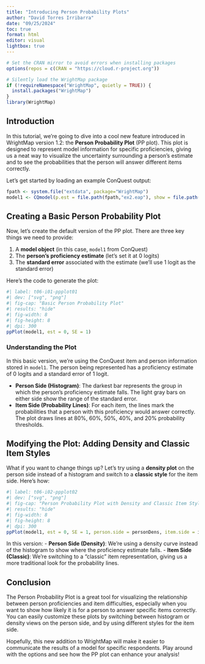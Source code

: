 ```yaml
---
title: "Introducing Person Probability Plots"
author: "David Torres Irribarra"
date: "09/25/2024"
toc: true
format: html
editor: visual
lightbox: true
---
```


```r
# Set the CRAN mirror to avoid errors when installing packages
options(repos = c(CRAN = "https://cloud.r-project.org"))

# Silently load the WrightMap package
if (!requireNamespace("WrightMap", quietly = TRUE)) {
  install.packages("WrightMap")
}
library(WrightMap)
```

## Introduction

In this tutorial, we're going to dive into a cool new feature introduced in WrightMap version 1.2: the **Person Probability Plot** (PP plot). This plot is designed to represent model information for specific proficiencies, giving us a neat way to visualize the uncertainty surrounding a person’s estimate and to see the probabilities that the person will answer different items correctly.

Let’s get started by loading an example ConQuest output:

```r
fpath <- system.file("extdata", package="WrightMap")
model1 <- CQmodel(p.est = file.path(fpath,"ex2.eap"), show = file.path(fpath,"ex2.shw"))
```

## Creating a Basic Person Probability Plot

Now, let's create the default version of the PP plot. There are three key things we need to provide: 

1. A **model object** (in this case, `model1` from ConQuest)
2. The **person's proficiency estimate** (let’s set it at 0 logits)
3. The **standard error** associated with the estimate (we'll use 1 logit as the standard error)

Here’s the code to generate the plot:

```r
#| label: t06-i01-ppplot01
#| dev: ["svg", "png"]
#| fig-cap: "Basic Person Probability Plot"
#| results: "hide"
#| fig-width: 8
#| fig-height: 8
#| dpi: 300
ppPlot(model1, est = 0, SE = 1)
```

### Understanding the Plot

In this basic version, we’re using the ConQuest item and person information stored in `model1`. The person being represented has a proficiency estimate of 0 logits and a standard error of 1 logit.

- **Person Side (Histogram)**: The darkest bar represents the group in which the person’s proficiency estimate falls. The light gray bars on either side show the range of the standard error.
- **Item Side (Probability Lines)**: For each item, the lines mark the probabilities that a person with this proficiency would answer correctly. The plot draws lines at 80%, 60%, 50%, 40%, and 20% probability thresholds.

## Modifying the Plot: Adding Density and Classic Item Styles

What if you want to change things up? Let’s try using a **density plot** on the person side instead of a histogram and switch to a **classic style** for the item side. Here’s how:

```r
#| label: t06-i02-ppplot02
#| dev: ["svg", "png"]
#| fig-cap: "Person Probability Plot with Density and Classic Item Style"
#| results: "hide"
#| fig-width: 8
#| fig-height: 8
#| dpi: 300
ppPlot(model1, est = 0, SE = 1, person.side = personDens, item.side = itemClassic)
```

In this version:
- **Person Side (Density)**: We’re using a density curve instead of the histogram to show where the proficiency estimate falls.
- **Item Side (Classic)**: We’re switching to a "classic" item representation, giving us a more traditional look for the probability lines.

## Conclusion

The Person Probability Plot is a great tool for visualizing the relationship between person proficiencies and item difficulties, especially when you want to show how likely it is for a person to answer specific items correctly. You can easily customize these plots by switching between histogram or density views on the person side, and by using different styles for the item side.

Hopefully, this new addition to WrightMap will make it easier to communicate the results of a model for specific respondents. Play around with the options and see how the PP plot can enhance your analysis!